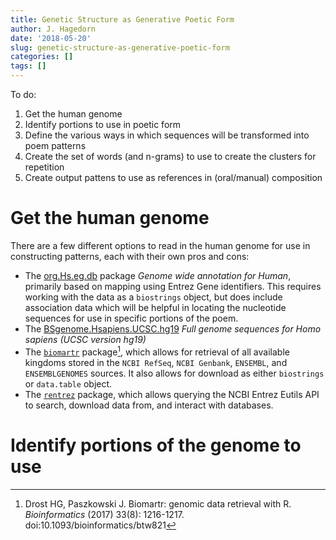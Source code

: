 ```yaml
---
title: Genetic Structure as Generative Poetic Form
author: J. Hagedorn
date: '2018-05-20'
slug: genetic-structure-as-generative-poetic-form
categories: []
tags: []
---
```




To do:

1.  Get the human genome
2.  Identify portions to use in poetic form
3.  Define the various ways in which sequences will be transformed into poem patterns
4.  Create the set of words (and n-grams) to use to create the clusters for repetition
5.  Create output pattens to use as references in (oral/manual) composition

# Get the human genome

There are a few different options to read in the human genome for use in constructing patterns, each with their own pros and cons:

- The [org.Hs.eg.db](10.18129/B9.bioc.org.Hs.eg.db) package *Genome wide annotation for Human*, primarily based on mapping using Entrez Gene identifiers.  This requires working with the data as a `biostrings` object, but does include association data which will be helpful in locating the nucleotide sequences for use in specific portions of the poem.
- The [BSgenome.Hsapiens.UCSC.hg19](10.18129/B9.bioc.BSgenome.Hsapiens.UCSC.hg19) *Full genome sequences for Homo sapiens (UCSC version hg19)*
- The [`biomartr`](https://ropensci.github.io/biomartr/index.html) package^[Drost HG, Paszkowski J. Biomartr: genomic data retrieval with R. *Bioinformatics* (2017) 33(8): 1216-1217. doi:10.1093/bioinformatics/btw821], which allows for retrieval of all available kingdoms stored in the `NCBI RefSeq`, `NCBI Genbank`, `ENSEMBL`, and `ENSEMBLGENOMES` sources.  It also allows for download as either `biostrings` or `data.table` object.
- The [`rentrez`](https://github.com/ropensci/rentrez) package, which allows querying the NCBI Entrez Eutils API to search, download data from, and interact with databases.






# Identify portions of the genome to use

